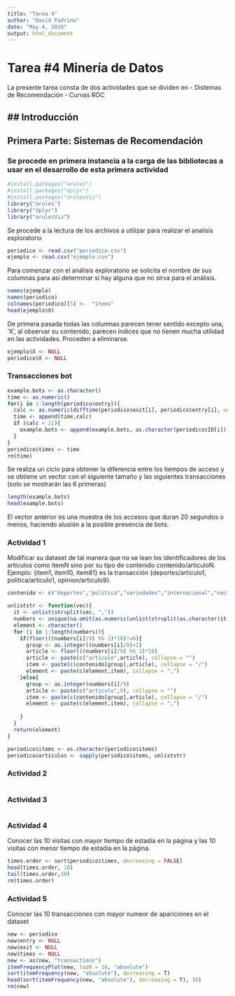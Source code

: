 ```yaml
---
title: "Tarea 4"
author: "David Padrino"
date: "May 4, 2016"
output: html_document
---
```

# Tarea #4 Minería de Datos
La presente tarea consta de dos actividades que se dividen en 
- Distemas de Recomendación
- Curvas ROC 

## Introducción
---------------
## Primera Parte: Sistemas de Recomendación
### Se procede en primera instancia a la carga de las bibliotecas a usar en el desarrollo de esta primera actividad

```r
#install.packages("arules")
#install.packages("dplyr")
#install.packages("arulesViz")
library("arules")
library("dplyr")
library("arulesViz")
```

Se procede a la lectura de los archivos a utilizar para realizar el analisis exploratorio

```r
periodico <- read.csv("periodico.csv")
ejemplo <- read.csv("ejemplo.csv")
```

Para comenzar con el análisis exploratorio se solicita el nombre de sus columnas para asi determinar si hay alguna que no sirva para el análisis.

```r
names(ejemplo)
names(periodico)
colnames(periodico)[5] <-  "items"
head(ejemplo$X)

```

De primera pasada todas las columnas parecen tener sentido excepto una, 'X', al observar su contenido, parecen índices que no tienen mucha utilidad en las actividades. Proceden a eliminarse.

```r
ejemplo$X <- NULL
periodico$X <- NULL
```

### Transacciones bot
```r
example.bots <- as.character()
time <- as.numeric()
for(i in 1:length(periodico$entry)){
  calc <- as.numeric(difftime(periodico$exit[i], periodico$entry[i], unit="sec"))
  time <- append(time,calc)
  if (calc < 21){
    example.bots <- append(example.bots, as.character(periodico$ID[i]))
  }
}
periodico$times <- time
rm(time)
```
Se realiza un ciclo para obtener la diferencia entre los tiempos de acceso y se obtiene un vector con el siguiente tamaño y las siguientes transacciones (solo se mostrarán las 6 primeras)

```r
length(example.bots)
head(example.bots)
```
El vector anterior es una muestra de los accesos que duran 20 segundos o menos, haciendo alusión a la posible presencia de bots.

### Actividad 1
Modificar su dataset de tal manera que no se lean los identificadores de los artículos como itemN sino
por su tipo de contenido contenido/articuloN. Ejemplo: {item1, item10, item81} es la transacción
{deportes/articulo1, politica/articulo1, opinion/articulo9}.

```r
contenido <- c("deportes","politica","variedades","internacional","nacionales","sucesos","comunidad","negocios","opinion")

unliststr <- function(vec){
  it <- unlist(strsplit(vec, ","))
  numbers <- unique(na.omit(as.numeric(unlist(strsplit(as.character(it), "[^0-9]+")))))
  element <- character()
  for (i in 1:length(numbers)){
    if(floor(((numbers[i]/9) %% 1)*10)!=0){
      group <- as.integer((numbers[i]/9)+1)
      article <- floor(((numbers[i]/9) %% 1)*10)
      article <- paste(c("articulo",article), collapse = "")
      item <- paste(c(contenido[group],article), collapse = "/")
      element <- paste(c(element,item), collapse = ",")
    }else{
      group <- as.integer(numbers[i]/9)
      article <- paste(c("articulo",9), collapse = "")    
      item <- paste(c(contenido[group],article), collapse = "/")
      element <- paste(c(element,item), collapse = ",")
  
    }
  }
  return(element)
}

periodico$items <- as.character(periodico$items)
periodico$articulos <- sapply(periodico$items, unliststr)
```

### Actividad 2
```r


```

### Actividad 3
```r


```


### Actividad 4
Conocer las 10 visitas con mayor tiempo de estadía en la página y las 10 visitas con menor tiempo de
estadía en la página.
```r
times.order <- sort(periodico$times, decreasing = FALSE)
head(times.order, 10)
tail(times.order,10)
rm(times.order)
```

### Actividad 5
Conocer las 10 transacciones con mayor numeor de apariciones en el dataset
```r
new <- periodico
new$entry <- NULL
new$exit <- NULL
new$times <- NULL
new <- as(new, "transactions")
itemFrequencyPlot(new, topN = 10, "absolute")
sort(itemFrequency(new, "absolute"), decreasing = T)
head(sort(itemFrequency(new, "absolute"), decreasing = T), 10)
rm(new)

```





